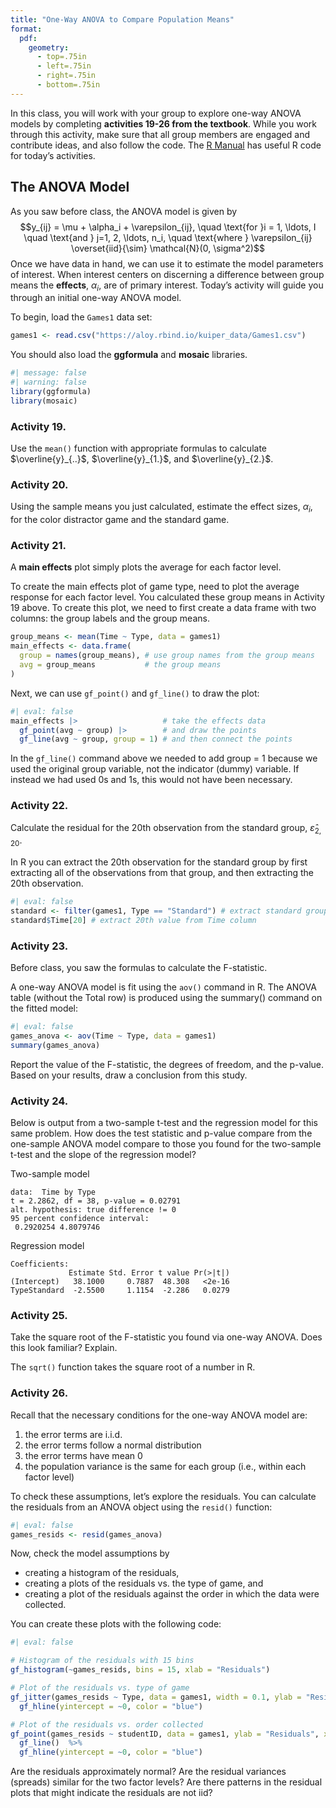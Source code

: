```yaml
---
title: "One-Way ANOVA to Compare Population Means"
format:
  pdf:
    geometry:
      - top=.75in
      - left=.75in
      - right=.75in
      - bottom=.75in
---
```


\vspace{-.2in}

In this class, you will work with your group to explore one-way ANOVA models by completing **activities 19-26 from the textbook**. While you work through this activity, make sure that all group members are engaged and contribute ideas, and also follow the code. The [R Manual](https://stat230.github.io/r-manual-kuiper/02-chapter02.html) has useful R code for today's activities.


## The ANOVA Model

As you saw before class, the ANOVA model is given by 
$$y_{ij} = \mu + \alpha_i + \varepsilon_{ij}, \quad \text{for }i = 1, \ldots, I \quad \text{and } j=1, 2, \ldots, n_i, \quad \text{where } \varepsilon_{ij} \overset{iid}{\sim} \mathcal{N}(0, \sigma^2)$$
Once we have data in hand, we can use it to estimate the model parameters of interest. When interest centers on discerning a difference between group means the **effects**, $\alpha_i$, are of primary interest. Today's activity will guide you through an initial one-way ANOVA model.


To begin, load the `Games1` data set:

```r
games1 <- read.csv("https://aloy.rbind.io/kuiper_data/Games1.csv")
```

You should also load the **ggformula** and **mosaic** libraries.

```r
#| message: false
#| warning: false
library(ggformula)
library(mosaic)
```


### Activity 19.

Use the `mean()` function with appropriate formulas to calculate $\overline{y}_{..}$, $\overline{y}_{1.}$, and $\overline{y}_{2.}$.

### Activity 20.

Using the sample means you just calculated, estimate the effect sizes, $\alpha_i$, for the color distractor game and the standard game.


### Activity 21.

A **main effects** plot simply plots the average for each factor level.

To create the main effects plot of game type, need to plot the average response for each factor level. You calculated these group means in Activity 19 above. To create this plot, we need to first create a data frame with two columns: the group labels and the group means.

```r
group_means <- mean(Time ~ Type, data = games1)
main_effects <- data.frame(
  group = names(group_means), # use group names from the group means
  avg = group_means           # the group means
)
```

Next, we can use `gf_point()` and `gf_line()` to draw the plot:

```r
#| eval: false
main_effects |>                   # take the effects data
  gf_point(avg ~ group) |>        # and draw the points
  gf_line(avg ~ group, group = 1) # and then connect the points
```

In the `gf_line()` command above we needed to add group = 1 because we used the original group variable, not the indicator (dummy) variable. If instead we had used 0s and 1s, this would not have been necessary.

### Activity 22.

Calculate the residual for the 20th observation from the standard group, $\widehat{\varepsilon}_{2, 20}$.

In R you can extract the 20th observation for the standard group by first extracting all of the observations from that group, and then extracting the 20th observation.

```r
#| eval: false
standard <- filter(games1, Type == "Standard") # extract standard group 
standard$Time[20] # extract 20th value from Time column
```


### Activity 23.

Before class, you saw the formulas to calculate the F-statistic.

A one-way ANOVA model is fit using the `aov()` command in R. The ANOVA table (without the Total row) is produced using the summary() command on the fitted model:

```r
#| eval: false
games_anova <- aov(Time ~ Type, data = games1)
summary(games_anova)
```

Report the value of the F-statistic, the degrees of freedom, and the p-value. Based on your results, draw a conclusion from this study.

### Activity 24.

Below is output from a two-sample t-test and the regression model for this same problem. How does the test statistic and p-value compare from the one-sample ANOVA model compare to  those you found for the two-sample t-test and the slope of the regression model?

:::: {layout-ncol=2}

::: {}
Two-sample model

```
data:  Time by Type
t = 2.2862, df = 38, p-value = 0.02791
alt. hypothesis: true difference != 0
95 percent confidence interval:
 0.2920254 4.8079746 
```


:::

::: {}
Regression model

```
Coefficients:
             Estimate Std. Error t value Pr(>|t|)    
(Intercept)   38.1000     0.7887  48.308   <2e-16 
TypeStandard  -2.5500     1.1154  -2.286   0.0279 
```

:::
::::


### Activity 25.

Take the square root of the F-statistic you found via one-way ANOVA. Does this look familiar? Explain.

The `sqrt()` function takes the square root of a number in R.

### Activity 26.

Recall that the necessary conditions for the one-way ANOVA model are:

1. the error terms are i.i.d.
1. the error terms follow a normal distribution
1. the error terms have mean 0
1. the population variance is the same for each group (i.e., within each factor level)

To check these assumptions, let's explore the residuals. You can calculate the residuals from an ANOVA object using the `resid()` function:

```r
#| eval: false
games_resids <- resid(games_anova)
```

Now, check the model assumptions by

- creating a histogram of the residuals,
- creating a plots of the residuals vs. the type of game, and
- creating a plot of the residuals against the order in which the data were collected.

You can create these plots with the following code:

```r
#| eval: false

# Histogram of the residuals with 15 bins
gf_histogram(~games_resids, bins = 15, xlab = "Residuals")

# Plot of the residuals vs. type of game
gf_jitter(games_resids ~ Type, data = games1, width = 0.1, ylab = "Residual") %>%
  gf_hline(yintercept = ~0, color = "blue")

# Plot of the residuals vs. order collected
gf_point(games_resids ~ studentID, data = games1, ylab = "Residuals", xlab = "Order") %>%
  gf_line()  %>%
  gf_hline(yintercept = ~0, color = "blue")
```


Are the residuals approximately normal? Are the residual variances (spreads) similar for the two factor levels? Are there patterns in the residual plots that might indicate the residuals are not iid?
